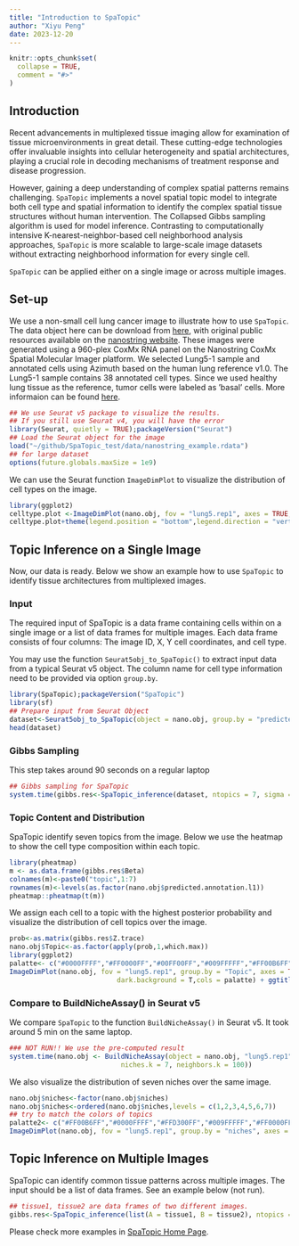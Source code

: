 ```yaml
---
title: "Introduction to SpaTopic"
author: "Xiyu Peng"
date: 2023-12-20
---
```


```r
knitr::opts_chunk$set(
  collapse = TRUE,
  comment = "#>"
)
```


## Introduction

Recent advancements in multiplexed tissue imaging allow for examination of tissue microenvironments in great detail. 
These cutting-edge technologies offer invaluable insights into cellular heterogeneity and spatial architectures, 
playing a crucial role in decoding mechanisms of treatment response and disease progression.

However, gaining a deep understanding of complex spatial patterns remains challenging. 
`SpaTopic` implements a novel spatial topic model to integrate both cell type and spatial information to identify the complex spatial tissue structures without human intervention.
The Collapsed Gibbs sampling algorithm is used for model inference.
Contrasting to computationally intensive K-nearest-neighbor-based cell neighborhood analysis approaches, 
`SpaTopic` is more scalable to large-scale image datasets without extracting neighborhood information for every single cell.

`SpaTopic` can be applied either on a single image or across multiple images.

## Set-up

We use a non-small cell lung cancer image to illustrate how to use `SpaTopic`. 
The data object here can be download from [here](https://drive.google.com/drive/folders/1_mJUjzQXWgUZlwUaLq0HKxX-aqgiQ8eD?usp=sharing),
with original public resources available on the [nanostring website](https://nanostring.com/products/cosmx-spatial-molecular-imager/ffpe-dataset/nsclc-ffpe-dataset/).
These images were generated using a 960-plex CoxMx RNA panel on the Nanostring CoxMx Spatial Molecular Imager platform. 
We selected Lung5-1 sample and annotated cells using Azimuth based on the human lung reference v1.0. 
The Lung5-1 sample contains 38 annotated cell types.
Since we used healthy lung tissue as the reference, tumor cells were labeled as ’basal’ cells.
More informaion can be found [here](https://satijalab.org/seurat/articles/seurat5_spatial_vignette_2.html#human-lung-nanostring-cosmx-spatial-molecular-imager).

```r
## We use Seurat v5 package to visualize the results.
## If you still use Seurat v4, you will have the error
library(Seurat, quietly = TRUE);packageVersion("Seurat")
## Load the Seurat object for the image
load("~/github/SpaTopic_test/data/nanostring_example.rdata")
## for large dataset
options(future.globals.maxSize = 1e9)
```

We can use the Seurat function `ImageDimPlot` to visualize the distribution of cell types on the image.

```r
library(ggplot2)
celltype.plot <-ImageDimPlot(nano.obj, fov = "lung5.rep1", axes = TRUE, cols = "glasbey",dark.background = T)
celltype.plot+theme(legend.position = "bottom",legend.direction = "vertical")
```

## Topic Inference on a Single Image

Now, our data is ready.
Below we show an example how to use `SpaTopic` to identify tissue architectures from multiplexed images.

### Input

The required input of SpaTopic is a data frame containing cells within on a single image or a list of data frames for multiple images. Each data frame consists of four columns: The image ID, X, Y cell coordinates, and cell type. 

You may use the function `Seurat5obj_to_SpaTopic()` to extract input data from a typical Seurat v5 object. 
The column name for cell type information need to be provided via option `group.by`.

```r
library(SpaTopic);packageVersion("SpaTopic")
library(sf)
## Prepare input from Seurat Object
dataset<-Seurat5obj_to_SpaTopic(object = nano.obj, group.by = "predicted.annotation.l1",image = "image1")
head(dataset)
```

### Gibbs Sampling

This step takes around 90 seconds on a regular laptop

```r
## Gibbs sampling for SpaTopic
system.time(gibbs.res<-SpaTopic_inference(dataset, ntopics = 7, sigma = 50, region_radius = 400))
```


### Topic Content and Distribution

SpaTopic identify seven topics from the image. 
Below we use the heatmap to show the cell type composition within each topic.

```r
library(pheatmap)
m <- as.data.frame(gibbs.res$Beta)
colnames(m)<-paste0("topic",1:7)
rownames(m)<-levels(as.factor(nano.obj$predicted.annotation.l1))
pheatmap::pheatmap(t(m))
```

We assign each cell to a topic with the highest posterior probability
and visualize the distribution of cell topics over the image.

```r
prob<-as.matrix(gibbs.res$Z.trace)
nano.obj$Topic<-as.factor(apply(prob,1,which.max))
library(ggplot2)
palatte<- c("#0000FFFF","#FF0000FF","#00FF00FF","#009FFFFF","#FF00B6FF","#005300FF","#FFD300FF")
ImageDimPlot(nano.obj, fov = "lung5.rep1", group.by = "Topic", axes = TRUE, 
                           dark.background = T,cols = palatte) + ggtitle("Topic") 
```

### Compare to BuildNicheAssay() in Seurat v5 

We compare `SpaTopic` to the function `BuildNicheAssay()` in Seurat v5. 
It took around 5 min on the same laptop.

```r
### NOT RUN!! We use the pre-computed result
system.time(nano.obj <- BuildNicheAssay(object = nano.obj, "lung5.rep1", group.by = "predicted.annotation.l1",
                            niches.k = 7, neighbors.k = 100))
```

We also visualize the distribution of seven niches over the same image.

```r
nano.obj$niches<-factor(nano.obj$niches)
nano.obj$niches<-ordered(nano.obj$niches,levels = c(1,2,3,4,5,6,7))
## try to match the colors of topics
palatte2<- c("#FF00B6FF","#0000FFFF","#FFD300FF","#009FFFFF","#FF0000FF","#005300FF","#00FF00FF")
ImageDimPlot(nano.obj, fov = "lung5.rep1", group.by = "niches", axes = TRUE, dark.background = T,cols = palatte2) + ggtitle("Niches") 
```

## Topic Inference on Multiple Images

SpaTopic can identify common tissue patterns across multiple images. 
The input should be a list of data frames.
See an example below (not run).

```r
## tissue1, tissue2 are data frames of two different images.
gibbs.res<-SpaTopic_inference(list(A = tissue1, B = tissue2), ntopics = 7, sigma = 50, region_radius = 400) 
```

Please check more examples in [SpaTopic Home Page](https://xiyupeng.github.io/SpaTopic/). 
